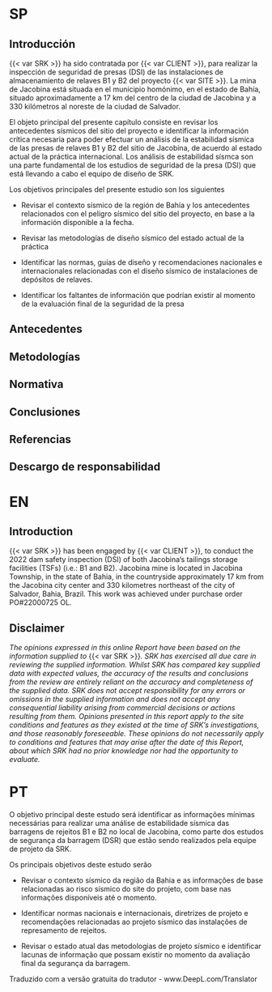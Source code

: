 ::: {.panel-tabset}

# SP


## Introducción

{{< var SRK >}} ha sido contratada por {{< var CLIENT >}}, para realizar la inspección de seguridad de presas (DSI) de las instalaciones de almacenamiento de relaves B1 y B2 del proyecto {{< var SITE >}}. La mina de Jacobina está situada en el municipio homónimo, en el estado de Bahía, situado aproximadamente a 17 km del centro de la ciudad de Jacobina y a 330 kilómetros al noreste de la ciudad de Salvador. 

El objeto principal del presente capítulo consiste en revisar los antecedentes sísmicos del sitio del proyecto e identificar la información crítica necesaria para poder efectuar un análisis de la estabilidad sísmica de las presas de relaves B1 y B2 del sitio de Jacobina, de acuerdo al estado actual de la práctica internacional. Los análisis de estabilidad sísmca son una parte fundamental de los estudios de seguridad de la presa (DSI) que está llevando a cabo el equipo de diseño de SRK.

Los objetivos principales del presente estudio son los siguientes

- Revisar el contexto sísmico de la región de Bahía y los antecedentes relacionados con el peligro sísmico del sitio del proyecto, en base a la información disponible a la fecha. 

- Revisar las metodologías de diseño sísmico del estado actual de la práctica 

- Identificar las normas, guías de diseño y recomendaciones nacionales e internacionales relacionadas con el diseño sísmico de instalaciones de depósitos de relaves.


- Identificar los faltantes de información que podrían existir al momento de la evaluación final de la seguridad de la presa


## Antecedentes 

## Metodologías

## Normativa

## Conclusiones

## Referencias

::: {#refs}
:::

## Descargo de responsabilidad

# EN

## Introduction

{{< var SRK >}} has been engaged by {{< var CLIENT >}}, to conduct the 2022 dam safety inspection (DSI) of both Jacobina’s tailings storage facilities (TSFs) (i.e.: B1 and B2). Jacobina mine is located in Jacobina Township, in the state of Bahia, in the countryside approximately 17 km from the Jacobina city center and 330 kilometres northeast of the city of Salvador, Bahia, Brazil. This work was achieved under purchase order PO#22000725 OL.

## Disclaimer

*The opinions expressed in this online Report have been based on the information supplied to* {{< var SRK >}}*. SRK has exercised all due care in reviewing the supplied information. Whilst SRK has compared key supplied data with expected values, the accuracy of the results and conclusions from the review are entirely reliant on the accuracy and completeness of the supplied data. SRK does not accept responsibility for any errors or omissions in the supplied information and does not accept any consequential liability arising from commercial decisions or actions resulting from them. Opinions presented in this report apply to the site conditions and features as they existed at the time of SRK's investigations, and those reasonably foreseeable. These opinions do not necessarily apply to conditions and features that may arise after the date of this Report, about which SRK had no prior knowledge nor had the opportunity to evaluate.*


# PT


O objetivo principal deste estudo será identificar as informações mínimas necessárias para realizar uma análise de estabilidade sísmica das barragens de rejeitos B1 e B2 no local de Jacobina, como parte dos estudos de segurança da barragem (DSR) que estão sendo realizados pela equipe de projeto da SRK.

Os principais objetivos deste estudo serão

- Revisar o contexto sísmico da região da Bahia e as informações de base relacionadas ao risco sísmico do site do projeto, com base nas informações disponíveis até o momento. 

- Identificar normas nacionais e internacionais, diretrizes de projeto e recomendações relacionadas ao projeto sísmico das instalações de represamento de rejeitos.

- Revisar o estado atual das metodologias de projeto sísmico e identificar lacunas de informação que possam existir no momento da avaliação final da segurança da barragem.

Traduzido com a versão gratuita do tradutor - www.DeepL.com/Translator
:::



